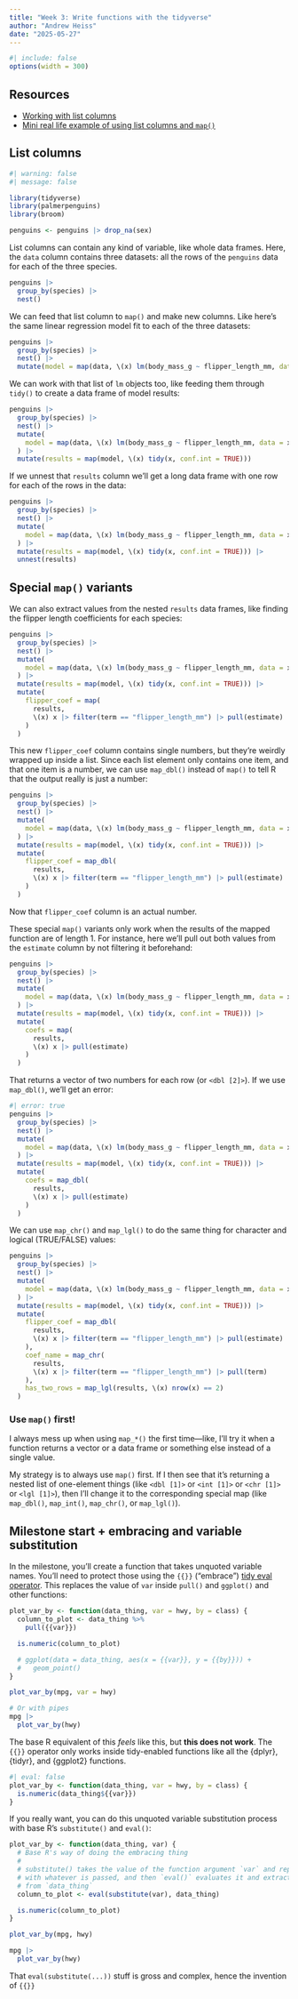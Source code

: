 ```yaml
---
title: "Week 3: Write functions with the tidyverse"
author: "Andrew Heiss"
date: "2025-05-27"
---
```


```r
#| include: false
options(width = 300)
```

## Resources

- [Working with list columns](https://r4ds.had.co.nz/many-models.html)
- [Mini real life example of using list columns and `map()`](https://stats.andrewheiss.com/lemon-lucifer/analysis/model-details.html)

## List columns

```r
#| warning: false
#| message: false

library(tidyverse)
library(palmerpenguins)
library(broom)

penguins <- penguins |> drop_na(sex)
```

List columns can contain any kind of variable, like whole data frames. Here, the `data` column contains three datasets: all the rows of the `penguins` data for each of the three species.

```r
penguins |> 
  group_by(species) |> 
  nest()
```

We can feed that list column to `map()` and make new columns. Like here's the same linear regression model fit to each of the three datasets:

```r
penguins |>
  group_by(species) |>
  nest() |>
  mutate(model = map(data, \(x) lm(body_mass_g ~ flipper_length_mm, data = x)))
```

We can work with that list of `lm` objects too, like feeding them through `tidy()` to create a data frame of model results:

```r
penguins |>
  group_by(species) |>
  nest() |>
  mutate(
    model = map(data, \(x) lm(body_mass_g ~ flipper_length_mm, data = x))
  ) |>
  mutate(results = map(model, \(x) tidy(x, conf.int = TRUE)))
```

If we unnest that `results` column we'll get a long data frame with one row for each of the rows in the data:

```r
penguins |>
  group_by(species) |>
  nest() |>
  mutate(
    model = map(data, \(x) lm(body_mass_g ~ flipper_length_mm, data = x))
  ) |>
  mutate(results = map(model, \(x) tidy(x, conf.int = TRUE))) |>
  unnest(results)
```

## Special `map()` variants

We can also extract values from the nested `results` data frames, like finding the flipper length coefficients for each species:

```r
penguins |>
  group_by(species) |>
  nest() |>
  mutate(
    model = map(data, \(x) lm(body_mass_g ~ flipper_length_mm, data = x))
  ) |>
  mutate(results = map(model, \(x) tidy(x, conf.int = TRUE))) |>
  mutate(
    flipper_coef = map(
      results,
      \(x) x |> filter(term == "flipper_length_mm") |> pull(estimate)
    )
  )
```

This new `flipper_coef` column contains single numbers, but they're weirdly wrapped up inside a list. Since each list element only contains one item, and that one item is a number, we can use `map_dbl()` instead of `map()` to tell R that the output really is just a number:

```r
penguins |>
  group_by(species) |>
  nest() |>
  mutate(
    model = map(data, \(x) lm(body_mass_g ~ flipper_length_mm, data = x))
  ) |>
  mutate(results = map(model, \(x) tidy(x, conf.int = TRUE))) |>
  mutate(
    flipper_coef = map_dbl(
      results,
      \(x) x |> filter(term == "flipper_length_mm") |> pull(estimate)
    )
  )
```

Now that `flipper_coef` column is an actual number.

These special `map()` variants only work when the results of the mapped function are of length 1. For instance, here we'll pull out both values from the `estimate` column by not filtering it beforehand:

```r
penguins |>
  group_by(species) |>
  nest() |>
  mutate(
    model = map(data, \(x) lm(body_mass_g ~ flipper_length_mm, data = x))
  ) |>
  mutate(results = map(model, \(x) tidy(x, conf.int = TRUE))) |>
  mutate(
    coefs = map(
      results,
      \(x) x |> pull(estimate)
    )
  )
```

That returns a vector of two numbers for each row (or `<dbl [2]>`). If we use `map_dbl()`, we'll get an error:

```r
#| error: true
penguins |>
  group_by(species) |>
  nest() |>
  mutate(
    model = map(data, \(x) lm(body_mass_g ~ flipper_length_mm, data = x))
  ) |>
  mutate(results = map(model, \(x) tidy(x, conf.int = TRUE))) |>
  mutate(
    coefs = map_dbl(
      results,
      \(x) x |> pull(estimate)
    )
  )
```

We can use `map_chr()` and `map_lgl()` to do the same thing for character and logical (TRUE/FALSE) values:

```r
penguins |>
  group_by(species) |>
  nest() |>
  mutate(
    model = map(data, \(x) lm(body_mass_g ~ flipper_length_mm, data = x))
  ) |>
  mutate(results = map(model, \(x) tidy(x, conf.int = TRUE))) |>
  mutate(
    flipper_coef = map_dbl(
      results,
      \(x) x |> filter(term == "flipper_length_mm") |> pull(estimate)
    ),
    coef_name = map_chr(
      results,
      \(x) x |> filter(term == "flipper_length_mm") |> pull(term)
    ),
    has_two_rows = map_lgl(results, \(x) nrow(x) == 2)
  )
```

::: {.callout-tip}
### Use `map()` first!

I always mess up when using `map_*()` the first time—like, I'll try it when a function returns a vector or a data frame or something else instead of a single value. 

My strategy is to always use `map()` first. If I then see that it's returning a nested list of one-element things (like `<dbl [1]>` or `<int [1]>` or `<chr [1]>` or `<lgl [1]>`), then I'll change it to the corresponding special map (like `map_dbl()`, `map_int()`, `map_chr()`, or `map_lgl()`).
:::


## Milestone start + embracing and variable substitution

In the milestone, you'll create a function that takes unquoted variable names. You'll need to protect those using the `{{}}` ("embrace") [tidy eval operator](https://ggplot2.tidyverse.org/reference/tidyeval.html). This replaces the value of `var` inside `pull()` and `ggplot()` and other functions:

```r
plot_var_by <- function(data_thing, var = hwy, by = class) {
  column_to_plot <- data_thing %>% 
    pull({{var}})

  is.numeric(column_to_plot)

  # ggplot(data = data_thing, aes(x = {{var}}, y = {{by}})) +
  #   geom_point()
}

plot_var_by(mpg, var = hwy)

# Or with pipes
mpg |> 
  plot_var_by(hwy)
```

The base R equivalent of this *feels* like this, but **this does not work**. The `{{}}` operator only works inside tidy-enabled functions like all the {dplyr}, {tidyr}, and {ggplot2} functions.

```r
#| eval: false
plot_var_by <- function(data_thing, var = hwy, by = class) {
  is.numeric(data_thing${{var}})
}
```

If you really want, you can do this unquoted variable substitution process with base R's `substitute()` and `eval()`:

```r
plot_var_by <- function(data_thing, var) {
  # Base R's way of doing the embracing thing
  #
  # substitute() takes the value of the function argument `var` and replaces it 
  # with whatever is passed, and then `eval()` evaluates it and extracts it 
  # from `data_thing`
  column_to_plot <- eval(substitute(var), data_thing)

  is.numeric(column_to_plot)
}

plot_var_by(mpg, hwy)

mpg |> 
  plot_var_by(hwy)
```

That `eval(substitute(...))` stuff is gross and complex, hence the invention of `{{}}`
